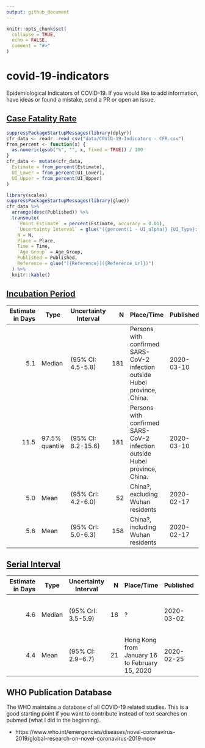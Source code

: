 ```yaml
---
output: github_document
---
```


<!-- README.md is generated from README.Rmd. Please edit that file -->

```r
knitr::opts_chunk$set(
  collapse = TRUE,
  echo = FALSE,
  comment = "#>"
)
```
# covid-19-indicators
Epidemiological Indicators of COVID-19. If you would like to add information, have ideas or found a mistake, send a PR or open an issue.


## [Case Fatality Rate](https://en.wikipedia.org/wiki/Case_fatality_rate)

```r
suppressPackageStartupMessages(library(dplyr))
cfr_data <- readr::read_csv("data/COVID-19-Indicators - CFR.csv")
from_percent <- function(x) {
  as.numeric(gsub("%", "", x, fixed = TRUE)) / 100
}
cfr_data <- mutate(cfr_data, 
  Estimate = from_percent(Estimate),
  UI_Lower = from_percent(UI_Lower),
  UI_Upper = from_percent(UI_Upper)
)

```

```r
library(scales)
suppressPackageStartupMessages(library(glue))
cfr_data %>% 
  arrange(desc(Published)) %>%
  transmute(
    `Point Estimate` = percent(Estimate, accuracy = 0.01),
    `Uncertainty Interval` = glue("({percent(1 - UI_alpha)} {UI_Type}: {percent(UI_Lower)}-{percent(UI_Upper)})"),
    N = N,
    Place = Place,
    Time = Time,
    `Age Group` = Age_Group,
    Published = Published,
    Reference = glue("[{Reference}]({Reference_Url})")
  ) %>% 
  knitr::kable()
```

## [Incubation Period](https://en.wikipedia.org/wiki/Incubation_period)


| Estimate in Days | Type | Uncertainty Interval           | N | Place/Time | Published | Reference |
| -------------: |-------------|-------------| -----:|-----|-----|-----|
| 5.1   | Median  | (95% CI: 4.5-5.8) | 181 | Persons with confirmed SARS-CoV-2 infection outside Hubei province, China. | 2020-03-10 | [(Lauer et al., 2020), Ann Intern Med.](https://www.ncbi.nlm.nih.gov/pubmed/32150748) |
| 11.5     | 97.5% quantile | (95% CI: 8.2-15.6) | 181 | Persons with confirmed SARS-CoV-2 infection outside Hubei province, China. | 2020-03-10 | [(Lauer et al., 2020), Ann Intern Med.](https://www.ncbi.nlm.nih.gov/pubmed/32150748) |
| 5.0    | Mean | (95% CrI: 4.2-6.0) | 52 | China?, excluding Wuhan residents | 2020-02-17 | [(Linton et al., 2020), J. Clin. Med..](https://www.mdpi.com/2077-0383/9/2/538) |
| 5.6    | Mean | (95% CrI: 5.0-6.3) | 158 | China?, including Wuhan residents | 2020-02-17 | [(Linton et al., 2020), J. Clin. Med..](https://www.mdpi.com/2077-0383/9/2/538) |




## [Serial Interval](https://en.wikipedia.org/wiki/Serial_interval)

| Estimate in Days | Type | Uncertainty Interval           | N  | Place/Time | Published | Reference |
| -------------: |-------------|-------------| -----:|-----|-----|-----|
| 4.6    | Median  | (95% CrI: 3.5-5.9) | 18  | ? | 2020-03-02 | [(Nishiura et al., 2020), Int J Infect Dis.](https://www.ncbi.nlm.nih.gov/pubmed/32145466) |
| 4.4      | Mean | (95% CI: 2.9−6.7) | 21  | Hong Kong from January 16 to February 15, 2020 | 2020-02-25 | [(Zhao et al., 2020), medrxiv](https://www.medrxiv.org/content/10.1101/2020.02.21.20026559v1.article-info) |


## WHO Publication Database

The WHO maintains a database of all COVID-19 related studies. This is a good starting point if you want to contribute instead of text searches on pubmed (what I did in the beginning).

* https://www.who.int/emergencies/diseases/novel-coronavirus-2019/global-research-on-novel-coronavirus-2019-ncov
